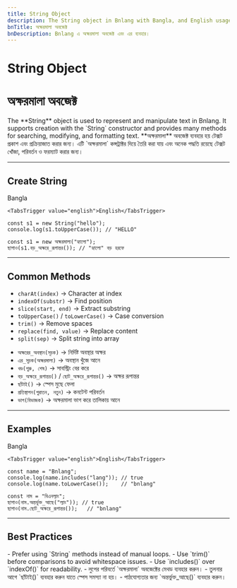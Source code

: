 ```yaml
---
title: String Object
description: The String object in Bnlang with Bangla, and English usage.
bnTitle: অক্ষরমালা অবজেক্ট
bnDescription: Bnlang এ অক্ষরমালা অবজেক্ট এবং এর ব্যবহার।
---
```


# <I18nEnglish>String Object</I18nEnglish>
# <I18nBangla>অক্ষরমালা অবজেক্ট</I18nBangla>


<I18nEnglish>
The **String** object is used to represent and manipulate text in Bnlang.  
It supports creation with the `String` constructor and provides many methods for searching, modifying, and formatting text.
</I18nEnglish>

<I18nBangla>
**অক্ষরমালা** অবজেক্ট ব্যবহার হয় টেক্সট প্রকাশ এবং প্রক্রিয়াজাত করার জন্য।  
এটি `অক্ষরমালা` কন্সট্রাক্টর দিয়ে তৈরি করা যায় এবং অনেক পদ্ধতি রয়েছে টেক্সট খোঁজা, পরিবর্তন ও ফরম্যাট করার জন্য।
</I18nBangla>



---

## Create String

<Tabs defaultValue="bangla" className="w-full">
  <TabsList>
    <TabsTrigger value="bangla">Bangla</TabsTrigger>
    
    <TabsTrigger value="english">English</TabsTrigger>
  </TabsList>

  <TabsContent value="english">

```bnl
const s1 = new String("hello");
console.log(s1.toUpperCase()); // "HELLO"
```
  </TabsContent>

  <TabsContent value="bangla">

```bnl
const s1 = new অক্ষরমালা("হ্যালো");
ছাপাও(s1.বড়_অক্ষরে_রূপান্তর()); // "হ্যালো" বড় হরফে
```
  </TabsContent>

  
</Tabs>

---

## Common Methods

<I18nEnglish>

- `charAt(index)` → Character at index  
- `indexOf(substr)` → Find position  
- `slice(start, end)` → Extract substring  
- `toUpperCase()` / `toLowerCase()` → Case conversion  
- `trim()` → Remove spaces  
- `replace(find, value)` → Replace content  
- `split(sep)` → Split string into array  

</I18nEnglish>

<I18nBangla>

- `অক্ষরের_অবস্থান(সূচক)` → নির্দিষ্ট অবস্থার অক্ষর  
- `এর_সুচক(অক্ষরমালা)` → অবস্থান খুঁজে আনে  
- `খণ্ড(শুরু, শেষ)` → সাবস্ট্রিং বের করে  
- `বড়_অক্ষরে_রূপান্তর()` / `ছোট_অক্ষরে_রূপান্তর()` → অক্ষর রূপান্তর  
- `ছাঁটাই()` → স্পেস মুছে ফেলা  
- `প্রতিস্থাপন(পুরাতন, নতুন)` → কনটেন্ট পরিবর্তন  
- `ভাগ(বিভাজক)` → অক্ষরমালা ভাগ করে তালিকায় আনে  

</I18nBangla>



---

## Examples

<Tabs defaultValue="bangla" className="w-full">
  <TabsList>
    <TabsTrigger value="bangla">Bangla</TabsTrigger>
    
    <TabsTrigger value="english">English</TabsTrigger>
  </TabsList>

  <TabsContent value="english">

```bnl
const name = "Bnlang";
console.log(name.includes("lang")); // true
console.log(name.toLowerCase());    // "bnlang"
```
  </TabsContent>

  <TabsContent value="bangla">

```bnl
const নাম = "বিএনল্যাং";
ছাপাও(নাম.অন্তর্ভুক্ত_আছে("ল্যাং")); // true
ছাপাও(নাম.ছোট_অক্ষরে_রূপান্তর());   // "bnlang"
```
  </TabsContent>

  
</Tabs>

---

## Best Practices

<I18nEnglish>
- Prefer using `String` methods instead of manual loops.  
- Use `trim()` before comparisons to avoid whitespace issues.  
- Use `includes()` over `indexOf()` for readability.  
</I18nEnglish>

<I18nBangla>
- লুপের পরিবর্তে `অক্ষরমালা` অবজেক্টের মেথড ব্যবহার করুন।  
- তুলনার আগে `ছাঁটাই()` ব্যবহার করুন যাতে স্পেস সমস্যা না হয়।  
- পাঠযোগ্যতার জন্য `অন্তর্ভুক্ত_আছে()` ব্যবহার করুন।  
</I18nBangla>


